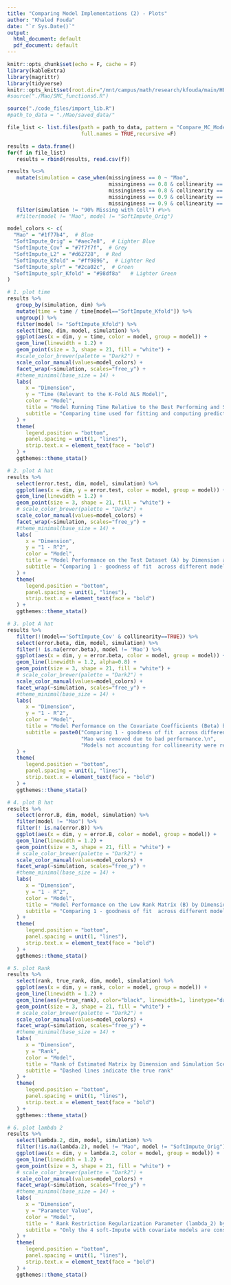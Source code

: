 ```yaml
---
title: "Comparing Model Implementations (2) - Plots"
author: "Khaled Fouda"
date: "`r Sys.Date()`"
output:
  html_document: default
  pdf_document: default
---
```


```r
knitr::opts_chunk$set(echo = F, cache = F)
library(kableExtra)
library(magrittr)
library(tidyverse)
knitr::opts_knit$set(root.dir="/mnt/campus/math/research/kfouda/main/HEC/Youssef/HEC_MAO_COOP/")
#source("./Mao/SMC_functions6.R")
```


```r
source("./code_files/import_lib.R")
#path_to_data = "./Mao/saved_data/"
```





```r
file_list <- list.files(path = path_to_data, pattern = "Compare_MC_Models.*\\.csv$",
                        full.names = TRUE,recursive =F)

results = data.frame()
for(f in file_list)
   results = rbind(results, read.csv(f))

results %<>%
   mutate(simulation = case_when(missinginess == 0 ~ "Mao",
                                 missinginess == 0.8 & collinearity == TRUE ~ "80% Missing with Coll",
                                 missinginess == 0.8 & collinearity == FALSE ~ "80% Missing",
                                 missinginess == 0.9 & collinearity == TRUE ~ "90% Missing with Coll",
                                 missinginess == 0.9 & collinearity == FALSE ~ "90% Missing")) %>%
   filter(simulation != "90% Missing with Coll") #%>%
   #filter(model != "Mao", model != "SoftImpute_Orig")

model_colors <- c(
  "Mao" = "#1f77b4",  # Blue
  "SoftImpute_Orig" = "#aec7e8",  # Lighter Blue
  "SoftImpute_Cov" = "#7f7f7f",  # Grey
  "SoftImpute_L2" = "#d62728",  # Red
  "SoftImpute_Kfold" = "#ff9896",  # Lighter Red
  "SoftImpute_splr" = "#2ca02c",  # Green
  "SoftImpute_splr_Kfold" = "#98df8a"   # Lighter Green
)


```


```r
# 1. plot time
results %>%
   group_by(simulation, dim) %>%
   mutate(time = time / time[model=="SoftImpute_Kfold"]) %>%
   ungroup() %>%
   filter(model != "SoftImpute_Kfold") %>%
   select(time, dim, model, simulation) %>%
   ggplot(aes(x = dim, y = time, color = model, group = model)) +
   geom_line(linewidth = 1.2) + 
   geom_point(size = 3, shape = 21, fill = "white") +  
   #scale_color_brewer(palette = "Dark2") +  
   scale_color_manual(values=model_colors) +
   facet_wrap(~simulation, scales="free_y") +
   #theme_minimal(base_size = 14) + 
   labs(
      x = "Dimension", 
      y = "Time (Relevant to the K-Fold ALS Model)", 
      color = "Model",  
      title = "Model Running Time Relative to the Best Performing and Slowest Model",
      subtitle = "Comparing time used for fitting and computing predictions across different models\n by Dimension and Simulation Scenario"
   ) +
   theme(
      legend.position = "bottom", 
      panel.spacing = unit(1, "lines"),  
      strip.text.x = element_text(face = "bold")  
   ) +
   ggthemes::theme_stata()
```


```r
# 2. plot A hat
results %>%
   select(error.test, dim, model, simulation) %>%
   ggplot(aes(x = dim, y = error.test, color = model, group = model)) +
   geom_line(linewidth = 1.2) + 
   geom_point(size = 3, shape = 21, fill = "white") +  
   # scale_color_brewer(palette = "Dark2") +  
   scale_color_manual(values=model_colors) +
   facet_wrap(~simulation, scales="free_y") +
   #theme_minimal(base_size = 14) + 
   labs(
      x = "Dimension", 
      y = "1 - R^2", 
      color = "Model",  
      title = "Model Performance on the Test Dataset (A) by Dimension and Simulation Scenario",
      subtitle = "Comparing 1 - goodness of fit  across different models"
   ) +
   theme(
      legend.position = "bottom", 
      panel.spacing = unit(1, "lines"),  
      strip.text.x = element_text(face = "bold")  
   ) +
   ggthemes::theme_stata()
```


```r
# 3. plot A hat
results %>%
   filter(!(model=='SoftImpute_Cov' & collinearity==TRUE)) %>%
   select(error.beta, dim, model, simulation) %>%
   filter(! is.na(error.beta), model != 'Mao') %>%
   ggplot(aes(x = dim, y = error.beta, color = model, group = model)) +
   geom_line(linewidth = 1.2, alpha=0.8) + 
   geom_point(size = 3, shape = 21, fill = "white") +  
   # scale_color_brewer(palette = "Dark2") +  
   scale_color_manual(values=model_colors) +
   facet_wrap(~simulation, scales="free_y") +
   #theme_minimal(base_size = 14) + 
   labs(
      x = "Dimension", 
      y = "1 - R^2", 
      color = "Model",  
      title = "Model Performance on the Covariate Coefficients (Beta) by Dimension and Simulation Scenario",
      subtitle = paste0("Comparing 1 - goodness of fit  across different models.\n",
                        "Mao was removed due to bad performance.\n",
                        "Models not accounting for collinearity were removed from the second plot.")
   ) +
   theme(
      legend.position = "bottom", 
      panel.spacing = unit(1, "lines"),  
      strip.text.x = element_text(face = "bold")  
   ) +
   ggthemes::theme_stata()
```


```r
# 4. plot B hat
results %>%
   select(error.B, dim, model, simulation) %>%
   filter(model != "Mao") %>%
   filter(! is.na(error.B)) %>% 
   ggplot(aes(x = dim, y = error.B, color = model, group = model)) +
   geom_line(linewidth = 1.2) + 
   geom_point(size = 3, shape = 21, fill = "white") +  
   # scale_color_brewer(palette = "Dark2") + 
   scale_color_manual(values=model_colors) +
   facet_wrap(~simulation, scales="free_y") +
   #theme_minimal(base_size = 14) + 
   labs(
      x = "Dimension", 
      y = "1 - R^2", 
      color = "Model",  
      title = "Model Performance on the Low Rank Matrix (B) by Dimension and Simulation Scenario",
      subtitle = "Comparing 1 - goodness of fit  across different models.\nMao was removed due to bad performance."
   ) +
   theme(
      legend.position = "bottom", 
      panel.spacing = unit(1, "lines"),  
      strip.text.x = element_text(face = "bold")  
   ) +
   ggthemes::theme_stata()
```


```r
# 5. plot Rank
results %>%
   select(rank, true_rank, dim, model, simulation) %>%
   ggplot(aes(x = dim, y = rank, color = model, group = model)) +
   geom_line(linewidth = 1.2) + 
   geom_line(aes(y=true_rank), color="black", linewidth=1, linetype="dashed") +
   geom_point(size = 3, shape = 21, fill = "white") +  
   # scale_color_brewer(palette = "Dark2") + 
   scale_color_manual(values=model_colors) +
   facet_wrap(~simulation, scales="free_y") +
   #theme_minimal(base_size = 14) + 
   labs(
      x = "Dimension", 
      y = "Rank", 
      color = "Model",  
      title = "Rank of Estimated Matrix by Dimension and Simulation Scenario",
      subtitle = "Dashed lines indicate the true rank"
   ) +
   theme(
      legend.position = "bottom", 
      panel.spacing = unit(1, "lines"),  
      strip.text.x = element_text(face = "bold")  
   ) +
   ggthemes::theme_stata()
```


```r
# 6. plot lambda 2
results %>%
   select(lambda.2, dim, model, simulation) %>% 
   filter(!is.na(lambda.2), model != "Mao", model != "SoftImpute_Orig") %>% 
   ggplot(aes(x = dim, y = lambda.2, color = model, group = model)) +
   geom_line(linewidth = 1.2) + 
   geom_point(size = 3, shape = 21, fill = "white") +  
   # scale_color_brewer(palette = "Dark2") +  
   scale_color_manual(values=model_colors) +
   facet_wrap(~simulation, scales="free_y") +
   #theme_minimal(base_size = 14) + 
   labs(
      x = "Dimension", 
      y = "Parameter Value", 
      color = "Model",  
      title = " Rank Restriction Regularization Parameter (lambda_2) by Dimension and Simulation Scenario",
      subtitle = "Only the 4 soft-Impute with covariate models are considered"
   ) +
   theme(
      legend.position = "bottom", 
      panel.spacing = unit(1, "lines"),  
      strip.text.x = element_text(face = "bold")  
   ) +
   ggthemes::theme_stata()


```


